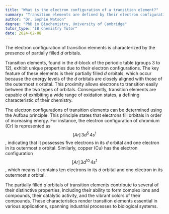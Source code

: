 ```yaml
---
title: "What is the electron configuration of a transition element?"
summary: "Transition elements are defined by their electron configuration, which features partially filled d orbitals, influencing their chemical properties and behaviors."
author: "Dr. Sophie Watson"
degree: "PhD in Biochemistry, University of Cambridge"
tutor_type: "IB Chemistry Tutor"
date: 2024-02-08
---
```


The electron configuration of transition elements is characterized by the presence of partially filled $d$ orbitals.

Transition elements, found in the $d$-block of the periodic table (groups 3 to 12), exhibit unique properties due to their electron configurations. The key feature of these elements is their partially filled $d$ orbitals, which occur because the energy levels of the $d$ orbitals are closely aligned with those of the outermost $s$ orbital. This proximity allows electrons to transition easily between the two types of orbitals. Consequently, transition elements are capable of exhibiting a wide range of oxidation states, a defining characteristic of their chemistry.

The electron configurations of transition elements can be determined using the Aufbau principle. This principle states that electrons fill orbitals in order of increasing energy. For instance, the electron configuration of chromium (Cr) is represented as $$[Ar] \, 3d^5 \, 4s^1$$, indicating that it possesses five electrons in its $d$ orbital and one electron in its outermost $s$ orbital. Similarly, copper (Cu) has the electron configuration $$[Ar] \, 3d^{10} \, 4s^1$$, which means it contains ten electrons in its $d$ orbital and one electron in its outermost $s$ orbital.

The partially filled $d$ orbitals of transition elements contribute to several of their distinctive properties, including their ability to form complex ions and compounds, their catalytic activity, and the vibrant colors of their compounds. These characteristics render transition elements essential in various applications, spanning industrial processes to biological systems.
    